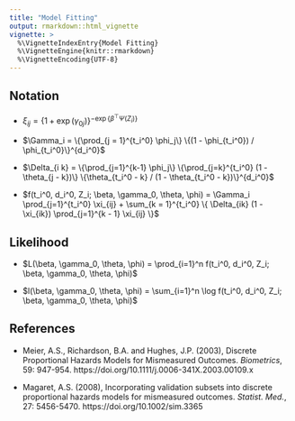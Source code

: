 ```yaml
---
title: "Model Fitting"
output: rmarkdown::html_vignette
vignette: >
  %\VignetteIndexEntry{Model Fitting}
  %\VignetteEngine{knitr::rmarkdown}
  %\VignetteEncoding{UTF-8}
---
```


## Notation

- $\xi_{ij} = \{1 + \exp(\gamma_{0j})\}^{-\exp\{\beta^\top\Psi(Z_i)\}}$

- $\Gamma_i = \{\prod_{j = 1}^{t_i^0} \phi_j\} \{(1 - \phi_{t_i^0}) / \phi_{t_i^0}\}^{d_i^0}$

- $\Delta_{i k} = \{\prod_{j=1}^{k-1} \phi_j\} \{\prod_{j=k}^{t_i^0} (1 - \theta_{j - k})\} \{\theta_{t_i^0 - k} / (1 - \theta_{t_i^0 - k})\}^{d_i^0}$

- $f(t_i^0, d_i^0, Z_i; \beta, \gamma_0, \theta, \phi) = \Gamma_i \prod_{j=1}^{t_i^0} \xi_{ij} + \sum_{k = 1}^{t_i^0} \{ \Delta_{ik} (1 - \xi_{ik}) \prod_{j=1}^{k - 1} \xi_{ij} \}$

## Likelihood

- $L(\beta, \gamma_0, \theta, \phi) = \prod_{i=1}^n f(t_i^0, d_i^0, Z_i; \beta, \gamma_0, \theta, \phi)$

- $l(\beta, \gamma_0, \theta, \phi) = \sum_{i=1}^n \log f(t_i^0, d_i^0, Z_i; \beta, \gamma_0, \theta, \phi)$

## References

- Meier, A.S., Richardson, B.A. and Hughes, J.P. (2003), Discrete Proportional Hazards Models for Mismeasured Outcomes. _Biometrics_, 59: 947-954. https://doi.org/10.1111/j.0006-341X.2003.00109.x

- Magaret, A.S. (2008), Incorporating validation subsets into discrete proportional hazards models for mismeasured outcomes. _Statist. Med._, 27: 5456-5470. https://doi.org/10.1002/sim.3365

